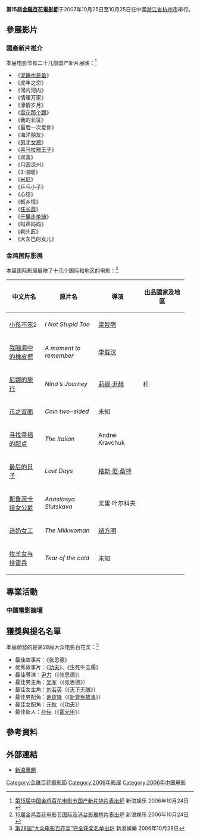 
'''第15屆[[金雞百花電影節|金雞百花電影節]]'''于2007年10月25日至10月25日在中國[[浙江省|浙江省]][[杭州市|杭州市]]舉行。

== 參展影片 ==
=== 國產新片推介 ===
本届电影节有二十几部国产新片展映：<ref>[http://ent.sina.com.cn/m/c/2006-10-24/10141296636.html 第15届中国金鸡百花电影节国产新片排片表出炉] {{Wayback|url=http://ent.sina.com.cn/m/c/2006-10-24/10141296636.html |date=20191226123454 }}新浪娱乐 2006年10月24日</ref>
*《[[泥鳅也是鱼|泥鳅也是鱼]]》
*《虎年之恋》
*《河内河内》
*《情暖万家》
*《濠情岁月》
*《[[雪花那个飘|雪花那个飘]]》
*《我的长征》
*《最后一次爱你》
*《海洋朋友》
*《[[男才女貌|男才女貌]]》
*《[[喜马拉雅王子|喜马拉雅王子]]》
*《双喜》
*《月圆凉州》
*《3·温暖》
*《[[米尼_(电影)|米尼]]》
*《乒乓小子》
*《心结》
*《鹤乡情》
*《[[任长霞_(电视剧)|任长霞]]》
*《[[千里走单骑|千里走单骑]]》
*《叫声妈妈》
*《剃头匠》
*《大东巴的女儿》

=== 金鸡国际影展 ===
本届国际影展展映了十几个国际和地区的电影：<ref>[http://ent.sina.com.cn/m/c/2006-10-24/10341296727.html 15届金鸡百花电影节国际及港台影展排片表出炉] {{Wayback|url=http://ent.sina.com.cn/m/c/2006-10-24/10341296727.html |date=20191226123413 }}新浪娱乐 2006年10月24日</ref>

{| class="sortable wikitable" width="95%" cellpadding="5"
|-
!width="20%"| 中文片名
!width="30%"| 原片名
!width="25%"| 導演
!width="25%"| 出品國家及地區
|-
|[[小孩不笨|小孩不笨]]2 || ''I Not Stupid Too'' || [[梁智强|梁智强]] || {{flagcountry|Singapore}}
|-
|[[我脑海中的橡皮擦|我脑海中的橡皮擦]] || ''A moment to remember'' || [[李载汉|李载汉]] || {{flagcountry|South Korea}}
|-
|[[尼娜的旅行|尼娜的旅行]] || ''Nina's Journey'' || [[莉娜·尹赫|莉娜·尹赫]] || {{flagcountry|Sweden}}和{{flagcountry|Poland}}
|-
|[[币之双面|币之双面]] || ''Coin two-sided'' || 未知 || {{flagcountry|Egypt}}
|-
|[[寻找幸福的起点|寻找幸福的起点]] || ''The Italian'' || Andrei Kravchuk || {{flagcountry|Russia}}
|-
|[[最后的日子|最后的日子]] || ''Last Days'' || [[格斯·范·桑特|格斯·范·桑特]] || {{flagcountry|USA}}
|-
|[[斯鲁茨卡娅女公爵|斯鲁茨卡娅女公爵]] || ''Anastasya Slutskava'' || 尤里·叶尔科夫 || {{flagcountry|Belarus}}
|-
|[[送奶女工|送奶女工]] || ''The Milkwoman'' || [[绪方明|绪方明]] || {{flagcountry|Japan}}
|-
|[[牧羊女与排雷兵|牧羊女与排雷兵]] || ''Tear of the cold'' || 未知 || {{flagcountry|Iran}}
|}

== 專業活動 ==
=== 中國電影論壇 ===


== 獲獎與提名名單 ==
本屆頒發的是第28屆大众电影百花奖：<ref>[http://ent.sina.com.cn/m/2006-10-28/18501303051.html 第28届“大众电影百花奖”完全获奖名单出炉] {{Wayback|url=http://ent.sina.com.cn/m/2006-10-28/18501303051.html |date=20191226123419 }}新浪娛樂 2006年10月28日</ref>
*最佳故事片：《张思德》
*优秀故事片：《[[功夫|功夫]]》、《生死牛玉儒》
*最佳導演：[[尹力_(导演)|尹力]]（《张思德》）
*最佳男主角：[[吴军|吴军]]（《张思德》）
*最佳女主角：[[刘若英|刘若英]]（《[[天下无贼|天下无贼]]》）
*最佳男配角：[[谢霆锋|谢霆锋]]（《[[新警察故事|新警察故事]]》）
*最佳女配角：[[元秋|元秋]]（《[[功夫|功夫]]》）
*最佳新人：[[孙俪|孙俪]]（《[[霍元甲|霍元甲]]》）

== 參考資料 ==
<references/>

== 外部連結 ==
*[http://ent.sina.com.cn/f/jjbh15/ 新浪專題] {{Wayback|url=http://ent.sina.com.cn/f/jjbh15/ |date=20130413044309 }}

{{金鸡百花电影节}}

[[Category:金雞百花電影節|Category:金雞百花電影節]]
[[Category:2006年影展|Category:2006年影展]]
[[Category:2006年中国电影|Category:2006年中国电影]]